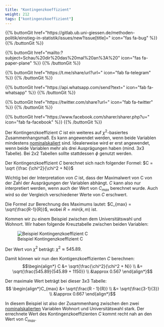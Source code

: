 ```yaml
---
title: "Kontingenzkoeffizient"
weight: 212
tags: ["kontingenzkoeffizient"]
---
```


{{% buttonGit href=\"https\:\/\/gitlab.ub.uni-giessen.de\/methoden-politik\/einstieg-in-statistik\/issues\/new?issue[title]=\" icon=\"fas fa-bug\" %}} {{% /buttonGit %}} 

{{% buttonGit href=\"mailto\:?subject=Schau\%20dir\%20das\%20mal\%20an\%3A\%20\" icon=\"fas fa-paper-plane\" %}} {{% /buttonGit %}}

{{% buttonGit href=\"https\:\/\/t.me\/share\/url?url=\" icon=\"fab fa-telegram\" %}} {{% /buttonGit %}}

{{% buttonGit href=\"https\:\/\/api.whatsapp.com\/send?text=\" icon=\"fab fa-whatsapp\" %}} {{% /buttonGit %}}

{{% buttonGit href=\"https\:\/\/twitter.com\/share?url=\" icon=\"fab fa-twitter\" %}} {{% /buttonGit %}}

{{% buttonGit href=\"https\:\/\/www.facebook.com\/sharer\/sharer.php?u=\" icon=\"fab fa-facebook\" %}} {{% /buttonGit %}}

Der Kontingenzkoeffizient $C$ ist ein weiteres auf $\chi^2$-basiertes Zusammenhangsmaß. Es kann angewendet werden, wenn beide Variablen mindestens [nominalskaliert](../../../glossar/nominalskala.html) sind. Idealerweise wird er erst angewendet, wenn beide Variablen mehr als drei Ausprägungen haben (mind. $3x3$ Tabelle). Bei $2x2$ Tabellen sollte stattdessen $\phi$ genutzt werden. 

Der Kontingenzkoeffizient $C$ berechnet sich nach folgender Formel: $C = \sqrt {\frac {\chi^2}{\chi^2 + N}}$

Wichtig bei der Interpretation von $C$ ist, dass der Maximalwert von C von der Zahl der Ausprägungen der Variablen abhängt. $C$ kann also nur interpretiert werden, wenn auch der Wert von $C_{max}$ berechnet wurde. Auch wird so der Vergleich verschiedener Werte von $C$ erschwert. 

Die Formel zur Berechnung des Maximums lautet: $C_{max} = \sqrt{\frac{R-1}{R}}$, wobei $R = min(k,m)$ ist. 

Kommen wir zu einem Beispiel zwischen dem Universitätswahl und Wohnort. Wir haben folgende Kreuztabelle zwischen beiden Variablen:

![Beispiel Kontingenzkoeffizient C](../images/kontingenzC.png)

Der Wert von $\chi^2$ beträgt: $\chi^2  \approx 545.89$.

Damit können wir nun den Kontigenzkoeffizienten $C$ berechnen: 
$$\begin{align*} C &= \sqrt{\frac{\chi^2}{\chi^2 + N}} \\ &= \sqrt{\frac{545.89}{545.89 + 1150}} \\ &\approx 0.567 \end{align*}$$

Der maximale Wert beträgt bei dieser $3x3$ Tabelle: 
$$ \begin{align*}C_{max} &= \sqrt{\frac{R - 1}{R}} \\ &= \sqrt{\frac{3-1}{3}} \\ &\approx 0.667 \end{align*}$$

In diesem Beispiel ist also der Zusammenhang zwischen den zwei [nominalskalierten](../../../glossar/nominalskala/index.html) Variablen Wohnort und Universitätswahl stark. Der errechnete Wert des Kontingenzkoeffizienten $C$ kommt recht nah an den Wert von $C_{max}$.